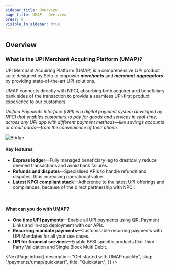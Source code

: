 ```yaml
---
sidebar_title: Overview
page_title: UMAP - Overview
order: 0
visible_in_sidebar: true
---
```


## Overview

### What is the UPI Merchant Acquiring Platform (UMAP)?

UPI Merchant Acquiring Platform (UMAP) is a comprehensive UPI product suite designed by Setu to empower **_merchants_** and **_merchant aggregators_** by providing state-of-the-art UPI solutions. 

UMAP connects directly with NPCI, absorbing both acquirer and beneficiary bank sides of the transaction to provide a seamless UPI-first product experience to our customers.

_<Text size="small">Unified Payments Interface (UPI) is a digital payment system developed by NPCI that enables customers to pay for goods and services in real-time, across any UPI app with different payment methods—like savings accounts or credit cards—from the convenience of their phone.</Text>_

<img
    src="https://storage.googleapis.com/strapi-assets/latest/UPI_Merchant_Acquiring_Platform_Setu_Jio_Payments_Bank/UPI_Merchant_Acquiring_Platform_Setu_Jio_Payments_Bank.png"
    alt="Bridge"
/>

#### Key features

-   **Express ledger**—Fully managed beneficiary leg to drastically reduce deemed transactions and avoid bank failures.
-   **Refunds and disputes**—Specialised APIs to handle refunds and disputes, thus increasing operational value.
-   **Latest NPCI compliant stack**—Adherence to the latest UPI offerings and compliances, because of the direct partnership with NPCI.

<br/>

#### What can you do with UMAP?
-   **One time UPI payments**—Enable all UPI payments using QR, Payment Links and in-app deployment with our APIs.
-   **Recurring mandate payments**—Customisable recurring payments with UPI Mandates for all your use cases.
-   **UPI for financial services**—Enable BFSI specific products like Third Party Validation and Single Block Multi Debit.


<NextPage
    info={{
        description:
            "Get started with UMAP quickly",
        slug: "/payments/umap/quickstart",
        title: "Quickstart",
    }}
/>